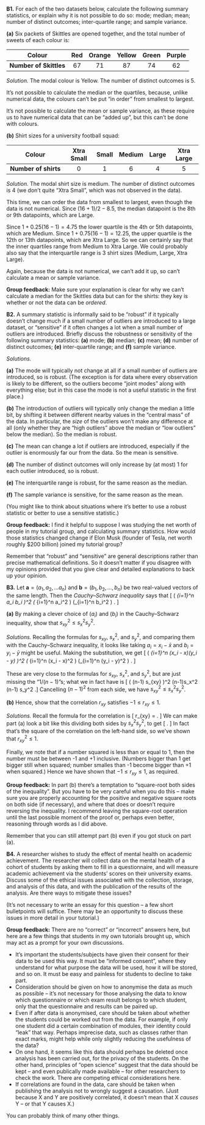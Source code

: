 ::::: {.myq}
**B1.** For each of the two datasets below, calculate the following summary statistics, or explain why it is not possible to do so: mode; median; mean; number of distinct outcomes; inter-quartile range; and sample variance.

:::: {.subq}
**(a)** Six packets of Skittles are opened together, and the total number of sweets of each colour is:

| **Colour**             | Red | Orange | Yellow | Green  | Purple |
|:----------------------:|:---:|:------:|:------:|:------:|:------:|
| **Number of Skittles** |  67 |   71   |   87   |   74   |   62   |

::: {.myanswers data-latex=""}
*Solution.*
The modal colour is Yellow. The number of distinct outcomes is 5.

It's not possible to calculate the median or the quartiles, because, unlike numerical data, the colours can't be put "in order" from smallest to largest.

It's not possible to calculate the mean or sample variance, as these require us to have numerical data that can be "added up", but this can't be done with colours.
:::
::::

:::: {.subq}
**(b)** Shirt sizes for a university football squad:

| **Colour**             | Xtra Small | Small  | Medium | Large  | Xtra Large |
|:----------------------:|:----------:|:------:|:------:|:------:|:----------:|
| **Number of shirts**   |  0 |   1   |   6   |   4   |   5   |


::: {.myanswers data-latex=""}
*Solution.*
The modal shirt size is medium. The number of distinct outcomes is 4 (we don't quite "Xtra Small", which was not observed in the data).

This time, we can order the data from smallest to largest, even though the data is not numerical. Since $(16 + 1)/2 - 8.5$, the median datapoint is the 8th or 9th datapoints, which are Large.

Since $1 + 0.25(16 - 1) = 4.75$ the lower quartile is the 4th or 5th datapoints, which are Medium. Since $1 + 0.75(16-1) = 12.25$, the upper quartile is the 12th or 13th datapoints, which are Xtra Large. So we can certainly say that the inner quartiles range from Medium to Xtra Large. We could probably also say that the interquartile range is 3 shirt sizes (Medium, Large, Xtra Large).

Again, because the data is not numerical, we can't add it up, so can't calculate a mean or sample variance.

**Group feedback:** Make sure your explanation is clear for why we can't calculate a median for the Skittles data but can for the shirts: they key is whether or not the data can be *ordered*.
:::
::::
:::::

:::: {.myq}
**B2.** A summary statistic is informally said to be "robust" if it typically doesn't change much if a small number of outliers are introduced to a large dataset, or "sensitive" if it often changes a lot when a small number of outliers are introduced. Briefly discuss the robustness or sensitivity of the following summary statistics: **(a)** mode; **(b)** median; **(c)** mean; **(d)** number of distinct outcomes; **(e)** inter-quartile range; and **(f)** sample variance.

::: {.myanswers data-latex=""}
*Solutions.*

**(a)** The mode will typically not change at all if a small number of outliers are introduced, so is robust. (The exception is for data where every observation is likely to be different, so the outliers become "joint modes" along with everything else; but in this case the mode is not a useful statistic in the first place.)

**(b)** The introduction of outliers will typically only change the median a little bit, by shifting it between different nearby values in the "central mass" of the data. In particular, the *size* of the outliers won't make any difference at all (only whether they are "high outliers" above the median or "low outliers" below the median). So the median is robust.

**(c)** The mean can change a lot if outliers are introduced, especially if the outlier is enormously far our from the data. So the mean is sensitive.

**(d)** The number of distinct outcomes will only increase by (at most) 1 for each outlier introduced, so is robust.

**(e)** The interquartile range is robust, for the same reason as the median.

**(f)** The sample variance is sensitive, for the same reason as the mean.

(You might like to think about situations where it's better to use a robust statistic or better to use a sensitive statistic.)

**Group feedback:** I find it helpful to suppose I was studying the net worth of people in my tutorial group, and calculating summary statistics. How would those statistics changed change if Elon Musk (founder of Tesla, net worth roughly $200 billion) joined my tutorial group?

Remember that "robust" and "sensitive" are general descriptions rather than precise mathematical definitions. So it doesn't matter if you disagree with my opinions provided that you give clear and detailed explanations to back up your opinion.
:::
::::

::::: {.myq}
**B3.** Let $\mathbf a = (a_1, a_2, \dots a_n)$ and $\mathbf b = (b_1, b_2, \dots, b_n)$ be two real-valued vectors of the same length. Then the *Cauchy--Schwarz inequality* says that
\[ \left( \sum_{i=1}^n a_i b_i \right)^2 \leq \left( \sum_{i=1}^n a_i^2 \right) \left(\sum_{i=1}^n b_i^2 \right) . \]

:::: {.subq}
**(a)** By making a clever choice of $(a_i)$ and $(b_i)$ in the Cauchy--Schwarz inequality, show that $s_{xy}^2 \leq s_x^2 s_y^2$.
::::

::: {.myanswers data-latex=""}
*Solutions.*
Recalling the formulas for $s_{xy}$, $s_x^2$, and $s_y^2$,
\begin{align*}
s_{xy} &= \frac{1}{n-1} \sum_{i=1}^n (x_i - \bar x)(y_i - \bar y) ,\\
s_{x}^2 &= \frac{1}{n-1} \sum_{i=1}^n (x_i - \bar x)^2 ,\\
s_{y}^2 &= \frac{1}{n-1} \sum_{i=1}^n (y_i - \bar y)^2 ,
\end{align*}
and comparing them with the Cauchy--Schwarz inequality, it looks like taking $a_i = x_i - \bar x$ and $b_i = y_i - \bar y$ might be useful. Making the substitution, we get
\[ \left( \sum_{i=1}^n (x_i - \bar x)(y_i - \bar y) \right)^2 \leq \left( \sum_{i=1}^n (x_i - \bar x)^2 \right) \left(\sum_{i=1}^n (y_i - \bar y)^2 \right) . \]

These are very close to the formulas for $s_{xy}$, $s_x^2$, and $s_y^2$, but are just missing the "$1/(n-1)$"s; what we in fact have is
\[ \left( (n-1) s_{xy} \right)^2 \leq (n-1)s_x^2 \cdot (n-1) s_y^2 .\]
Cancelling $(n-1)^2$ from each side, we have $s_{xy}^2 \leq s_x^2 s_y^2$.
:::

:::: {.subq}
**(b)**
Hence, show that the correlation $r_{xy}$ satisfies $-1 \leq r_{xy} \leq 1$.
::::

::: {.myanswers data-latex=""}
*Solutions.*
Recall the formula for the correlation is
\[ r_{xy} = \frac{s_{xy}}{s_xs_y} . \]
We can make part (a) look a bit like this dividing both sides by $s_x^2 s_y^2$, to get
\[\frac{s_{xy}^2}{s_x^2 s_y^2} \leq 1.   \]
In fact that's the square of the correlation on the left-hand side, so we've shown that $r_{xy}^2 \leq 1$.

Finally, we note that if a number squared is less than or equal to 1, then the number must be between -1 and +1 inclusive. (Numbers bigger than 1 get bigger still when squared; number smalles than -1 become bigger than +1 when squared.) Hence we have shown that $-1 \leq r_{xy} \leq 1$, as required.

**Group feedback:** In part (b) there's a temptation to "square-root both sides of the inequality". But you have to be very careful when you do this -- make sure you are properly accounting for the positive and negative square roots on both side (if necessary), and where that does or doesn't require reversing the inequality. I recommend leaving the square-root operation until the last possible moment of the proof or, perhaps even better, reasoning through words as I did above. 

Remember that you can still attempt part (b) even if you got stuck on part (a).
:::
:::::

:::: {.myq}
**B4.** A researcher wishes to study the effect of mental health on academic achievement. The researcher will collect data on the mental health of a cohort of students by asking them to fill in a questionnaire, and will measure academic achievement via the students' scores on their university exams. Discuss some of the ethical issues associated with the collection, storage, and analysis of this data, and with the publication of the results of the analysis. Are there ways to mitigate these issues?

(It's not necessary to write an essay for this question -- a few short bulletpoints will suffice. There may be an opportunity to discuss these issues in more detail in your tutorial.)

::: {.myanswers data-latex=""}
**Group feedback:** There are no "correct" or "incorrect" answers here, but here are a few things that students in my own tutorials brought up, which may act as a prompt for your own discussions.

* It's important the students/subjects have given their consent for their data to be used this way. It must be "informed consent", where they understand for what purpose the data will be used, how it will be stored, and so on. It must be easy and painless for students to decline to take part.
* Consideration should be given on how to anonymise the data as much as possible -- it's not necessary for those analysing the data to know which questionnaire or which exam result belongs to which student, only that the questionnaire and results can be paired up.
* Even if after data is anonymised, care should be taken about whether the students could be worked out from the data. For example, if only one student did a certain combination of modules, their identity could "leak" that way. Perhaps imprecise data, such as classes rather than exact marks, might help while only slightly reducing the usefulness of the data?
* On one hand, it seems like this data should perhaps be deleted once analysis has been carried out, for the privacy of the students. On the other hand, principles of "open science" suggest that the data should be kept -- and even publically made available -- for other researchers to check the work. There are competing ethical considerations here.
* If correlations are found in the data, care should be taken when publishing the analysis not to wrongly suggest a causation. (Just because X and Y are positively correlated, it doesn't mean that X *causes* Y -- or that Y causes X.)

You can probably think of many other things.
:::
::::